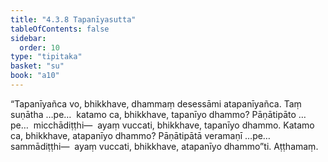 ```yaml
---
title: "4.3.8 Tapanīyasutta"
tableOfContents: false
sidebar:
  order: 10
type: "tipitaka"
basket: "su"
book: "a10"
---
```



<DynamicBreadcrumb />

<Division number="185" book="a10" bookNo="17" page="484">

<Paragraph number="1342" book="a10">
“Tapanīyañca vo, bhikkhave, dhammaṃ desessāmi atapanīyañca. Taṃ suṇātha …pe…  katamo ca, bhikkhave, tapanīyo dhammo? Pāṇātipāto …pe…  micchādiṭṭhi—  ayaṃ vuccati, bhikkhave, tapanīyo dhammo.
</Paragraph>

<Paragraph number="1343" book="a10">
Katamo ca, bhikkhave, atapanīyo dhammo? Pāṇātipātā veramaṇī …pe…  sammādiṭṭhi—  ayaṃ vuccati, bhikkhave, atapanīyo dhammo”ti.

</Paragraph>
</Division>

<Paragraph number="1344" type="center" book="a10">
Aṭṭhamaṃ.
</Paragraph>